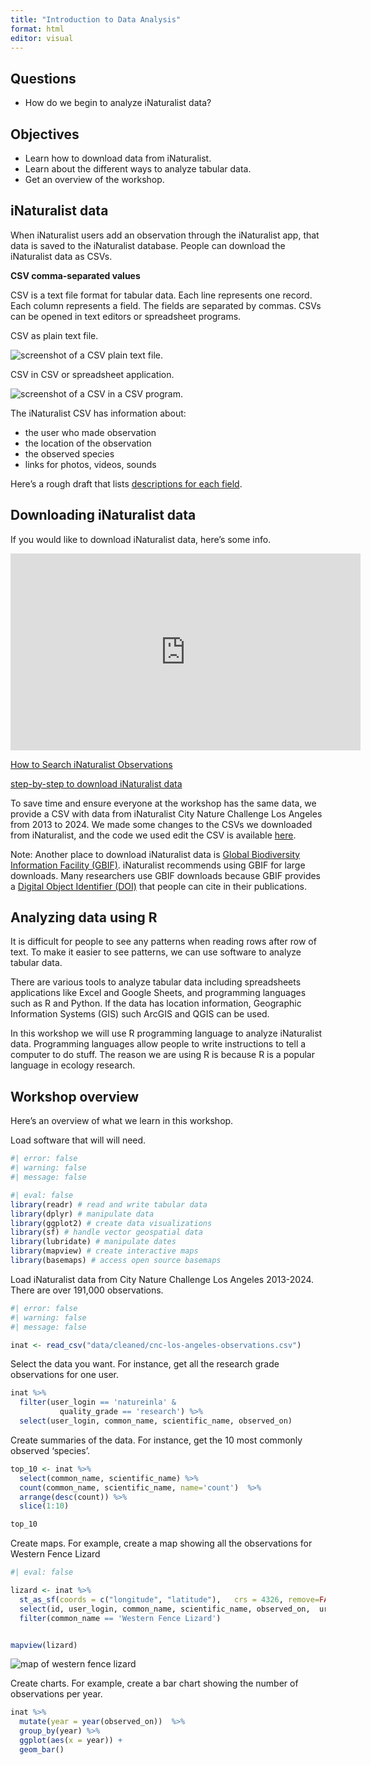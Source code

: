 ```yaml
---
title: "Introduction to Data Analysis"
format: html
editor: visual
---
```


::: summary
## Questions

-   How do we begin to analyze iNaturalist data?

## Objectives

-   Learn how to download data from iNaturalist.
-   Learn about the different ways to analyze tabular data.
-   Get an overview of the workshop.
:::

## iNaturalist data

When iNaturalist users add an observation through the iNaturalist app, that data is saved to the iNaturalist database. People can download the iNaturalist data as CSVs.

::: callout-note
**CSV comma-separated values**

CSV is a text file format for tabular data. Each line represents one record. Each column represents a field. The fields are separated by commas. CSVs can be opened in text editors or spreadsheet programs.

CSV as plain text file.

![](images/csv_text.png){alt="screenshot of a CSV plain text file."}

CSV in CSV or spreadsheet application.

![](images/csv_software.png){alt="screenshot of a CSV in a CSV program."}
:::

The iNaturalist CSV has information about:

-   the user who made observation
-   the location of the observation
-   the observed species
-   links for photos, videos, sounds

Here's a rough draft that lists [descriptions for each field](https://docs.google.com/spreadsheets/d/1mrRY_sy8MmGmwzoNSexahHC54e3q-ZAy1vJl_FIsKrY/edit?gid=0#gid=0).

## Downloading iNaturalist data

If you would like to download iNaturalist data, here's some info.

<iframe width="560" height="315" src="https://www.youtube.com/embed/wBH7RZAklYU?si=ggo4eHQGKHcq9D1G&amp;controls=0" title="YouTube video player" frameborder="0" allow="accelerometer; autoplay; clipboard-write; encrypted-media; gyroscope; picture-in-picture; web-share" referrerpolicy="strict-origin-when-cross-origin" allowfullscreen>

</iframe>

[How to Search iNaturalist Observations](https://help.inaturalist.org/en/support/solutions/articles/151000169670)

[step-by-step to download iNaturalist data](https://gsmit.org/wp-content/uploads/2021/04/inaturalist_data_walkthrough.pdf)

To save time and ensure everyone at the workshop has the same data, we provide a CSV with data from iNaturalist City Nature Challenge Los Angeles from 2013 to 2024. We made some changes to the CSVs we downloaded from iNaturalist, and the code we used edit the CSV is available [here](cleaning-data.qmd).

Note: Another place to download iNaturalist data is [Global Biodiversity Information Facility (GBIF)](https://www.gbif.org). iNaturalist recommends using GBIF for large downloads. Many researchers use GBIF downloads because GBIF provides a [Digital Object Identifier (DOI)](https://www.doi.org) that people can cite in their publications.


## Analyzing data using R

It is difficult for people to see any patterns when reading rows after row of text. To make it easier to see patterns, we can use software to analyze tabular data.

There are various tools to analyze tabular data including spreadsheets applications like Excel and Google Sheets, and programming languages such as R and Python. If the data has location information, Geographic Information Systems (GIS) such ArcGIS and QGIS can be used.

In this workshop we will use R programming language to analyze iNaturalist data. Programming languages allow people to write instructions to tell a computer to do stuff. The reason we are using R is because R is a popular language in ecology research.

## Workshop overview

Here's an overview of what we learn in this workshop.

Load software that will will need.

```r
#| error: false
#| warning: false
#| message: false

#| eval: false
library(readr) # read and write tabular data
library(dplyr) # manipulate data
library(ggplot2) # create data visualizations
library(sf) # handle vector geospatial data
library(lubridate) # manipulate dates
library(mapview) # create interactive maps
library(basemaps) # access open source basemaps

```

Load iNaturalist data from City Nature Challenge Los Angeles 2013-2024. There are over 191,000 observations.

```r
#| error: false
#| warning: false
#| message: false

inat <- read_csv("data/cleaned/cnc-los-angeles-observations.csv")
```

Select the data you want. For instance, get all the research grade observations for one user.

```r
inat %>%
  filter(user_login == 'natureinla' & 
           quality_grade == 'research') %>%
  select(user_login, common_name, scientific_name, observed_on)
```

Create summaries of the data. For instance, get the 10 most commonly observed 'species'.

```r

top_10 <- inat %>%
  select(common_name, scientific_name) %>%
  count(common_name, scientific_name, name='count')  %>%
  arrange(desc(count)) %>%
  slice(1:10)

top_10
```

Create maps. For example, create a map showing all the observations for Western Fence Lizard

```r
#| eval: false

lizard <- inat %>%
  st_as_sf(coords = c("longitude", "latitude"),   crs = 4326, remove=FALSE) %>%
  select(id, user_login, common_name, scientific_name, observed_on,  url, longitude, latitude, geometry) %>%
  filter(common_name == 'Western Fence Lizard')


mapview(lizard)
```

![](images/mapview/intro-data-analysis/map_of_western_fence_lizard.png){alt="map of western fence lizard"}

Create charts. For example, create a bar chart showing the number of observations per year.

```r

inat %>%
  mutate(year = year(observed_on))  %>%
  group_by(year) %>%
  ggplot(aes(x = year)) +
  geom_bar()

```
